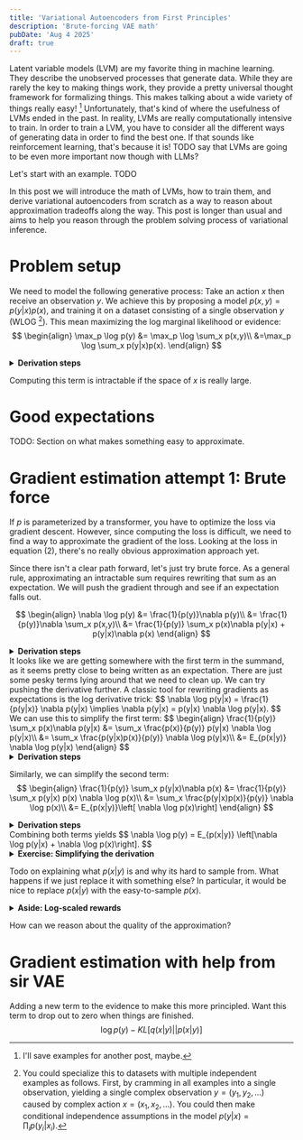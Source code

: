 ```yaml
---
title: 'Variational Autoencoders from First Principles'
description: 'Brute-forcing VAE math'
pubDate: 'Aug 4 2025'
draft: true
---
```


Latent variable models (LVM) are my favorite thing in machine learning.
They describe the unobserved processes that generate data.
While they are rarely the key to making things work, they provide a pretty universal thought framework for formalizing things.
This makes talking about a wide variety of things really easy! [^examples]
Unfortunately, that's kind of where the usefulness of LVMs ended in the past.
In reality, LVMs are really computationally intensive to train.
In order to train a LVM, you have to consider all the different ways of generating data in order to find the best one.
If that sounds like reinforcement learning, that's because it is!
TODO say that LVMs are going to be even more important now though with LLMs?

Let's start with an example. TODO


In this post we will introduce the math of LVMs, how to train them, and derive variational autoencoders from scratch as a way to reason about approximation tradeoffs along the way.
This post is longer than usual and aims to help you reason through the problem solving process of variational inference.

# Problem setup
We need to model the following generative process:
Take an action $x$ then receive an observation $y$.
We achieve this by proposing a model $p(x,y) = p(y|x)p(x)$,
and training it on a dataset consisting of a single observation $y$ (WLOG [^WLOG]).
This mean maximizing the log marginal likelihood or evidence:
$$
\begin{align}
\max_p \log p(y)
&= \max_p \log \sum_x p(x,y)\\
&=\max_p \log \sum_x p(y|x)p(x).
\end{align}
$$

<details class="highlights">
<summary><b>Derivation steps</b></summary>
- (1) Total probability $p(y) = \sum_x p(x,y)$
- (2) Chain rule $p(x,y) = p(y|x)p(x)$
</details>

Computing this term is intractable if the space of $x$ is really large.

# Good expectations
TODO: Section on what makes something easy to approximate.

# Gradient estimation attempt 1: Brute force
If $p$ is parameterized by a transformer, you have to optimize the loss via gradient descent.
However, since computing the loss is difficult, we need to find a way to approximate the gradient of the loss.
Looking at the loss in equation (2), there's no really obvious approximation approach yet.

Since there isn't a clear path forward, let's just try brute force.
As a general rule, approximating an intractable sum requires rewriting that sum as an expectation.
We will push the gradient through and see if an expectation falls out.

$$
\begin{align}
\nabla \log p(y)
&= \frac{1}{p(y)}\nabla p(y)\\
&= \frac{1}{p(y)}\nabla \sum_x p(x,y)\\
&= \frac{1}{p(y)} \sum_x p(x)\nabla p(y|x) + p(y|x)\nabla p(x)
\end{align}
$$
<details class="highlights">
<summary><b>Derivation steps</b></summary>
- (3) Derivative of log
- (4) Total probability
- (5) Chain rule and product rule
</details>
It looks like we are getting somewhere with the first term in the summand,
as it seems pretty close to being written as an expectation.
There are just some pesky terms lying around that we need to clean up.
We can try pushing the derivative further.
A classic tool for rewriting gradients as expectations is the log derivative trick:
$$
\nabla \log p(y|x) = \frac{1}{p(y|x)} \nabla p(y|x) \implies \nabla p(y|x) = p(y|x) \nabla \log p(y|x).
$$
We can use this to simplify the first term:
$$
\begin{align}
\frac{1}{p(y)} \sum_x p(x)\nabla p(y|x)
&= \sum_x \frac{p(x)}{p(y)} p(y|x) \nabla \log p(y|x)\\
&= \sum_x \frac{p(y|x)p(x)}{p(y)} \nabla \log p(y|x)\\
&= E_{p(x|y)} \nabla \log p(y|x)
\end{align}
$$
<details class="highlights">
<summary><b>Derivation steps</b></summary>
- (6) Log-derivative trick
- (7) Distribute
- (8) Conditional probability
</details>


Similarly, we can simplify the second term:
$$
\begin{align}
\frac{1}{p(y)} \sum_x p(y|x)\nabla p(x)
&= \frac{1}{p(y)} \sum_x p(y|x) p(x) \nabla \log p(x)\\
&= \sum_x \frac{p(y|x)p(x)}{p(y)} \nabla \log p(x)\\
&= E_{p(x|y)}\left[ \nabla \log p(x)\right]
\end{align}
$$

<details class="highlights">
<summary><b>Derivation steps</b></summary>
- (9) Log-derivative trick
- (10) Distribute
- (11) Conditional probability
</details>
Combining both terms yields
$$
\nabla \log p(y) = E_{p(x|y)} \left[\nabla \log p(y|x) + \nabla \log p(x)\right].
$$

<details class="highlights">
<summary><b>Exercise: Simplifying the derivation</b></summary>
We can greatly simplify the derivation of the exact gradient estimator by applying the log-derivative trick earlier in the derivation (exercise for the reader, see footnote for a big hint[^hint]). This is mostly clear in hindsight, after we see what the expetation looks like. The systematic tool of brute-force derivation is more useful for a first approach. Let's not pretend things are elegant on the first attempt.
</details>

Todo on explaining what $p(x|y)$ is and why its hard to sample from.
What happens if we just replace it with something else?
In particular, it would be nice to replace $p(x|y)$ with the easy-to-sample $p(x)$.

<details class="highlights">
<summary><b>Aside: Log-scaled rewards</b></summary>
Todo
</details>

How can we reason about the quality of the approximation?

# Gradient estimation with help from sir VAE
Adding a new term to the evidence to make this more principled.
Want this term to drop out to zero when things are finished.
$$\log p(y) - KL[q(x|y) || p(x|y)]$$

[^examples]: I'll save examples for another post, maybe.
[^WLOG]: You could specialize this to datasets with multiple independent examples as follows. First, by cramming in all examples into a single observation, yielding a single complex observation $y = (y_1, y_2, \ldots)$ caused by complex action $x = (x_1, x_2, \ldots)$. You could then make conditional independence assumptions in the model $p(y|x) = \prod_i p(y_i|x_i)$.
[^hint]: Big hint: $\nabla \log p(y|x) + \nabla \log p(x) = \nabla \log p(x,y)$
